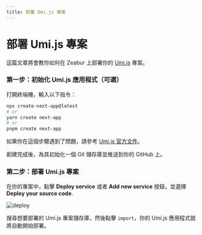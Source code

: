 ```yaml
---
title: 部署 Umi.js 專案
---
```



<Head>
  <meta name="zeabur:image:title" content="部署 Umi.js 專案" />
  <meta name="zeabur:image:subtitle" content="教你如何在 Zeabur 上部署專案" />
</Head>

# 部署 Umi.js 專案

這篇文章將會教你如何在 Zeabur 上部署你的 [Umi.js](https://umijs.org/) 專案。

### 第一步：初始化 Umi.js 應用程式（可選）

打開終端機，輸入以下指令：

```bash
npx create-next-app@latest
# or
yarn create next-app
# or
pnpm create next-app
```

如果你在這個步驟遇到了問題，請參考 [Umi.js 官方文件](https://umijs.org/docs/tutorials/getting-started)。

創建完成後，為其初始化一個 Git 儲存庫並推送到你的 GitHub 上。

### 第二步：部署 Umi.js 專案

在你的專案中，點擊 **Deploy service** 或者 **Add new service** 按鈕，並選擇 **Deploy your source code**.

![deploy](/framework/deploy.png)

搜尋想要部署的 Umi.js 專案儲存庫，然後點擊 `import`，你的 Umi.js 應用程式就將自動開始部署。
